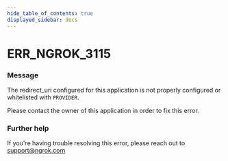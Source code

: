 ```yaml
---
hide_table_of_contents: true
displayed_sidebar: docs
---
```



# ERR_NGROK_3115

### Message

The redirect_uri configured for this application is not properly configured or whitelisted with `PROVIDER`.

Please contact the owner of this application in order to fix this error.

<ErrorDetails error="err_ngrok_3115" />

### Further help

If you're having trouble resolving this error, please reach out to [support@ngrok.com](mailto:support@ngrok.com?subject=Help%20with%20ERR_NGROK_3115)
